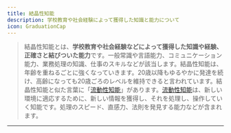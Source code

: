 ```yaml
---
title: 結晶性知能
description: 学校教育や社会経験によって獲得した知識と能力について
icon: GraduationCap
---
```


> 結晶性知能とは、**学校教育や社会経験などによって獲得した知識や経験、正確さと結びついた能力**です。一般常識や言語能力、コミュニケーション能力、業務処理の知識、仕事のスキルなどが該当します。結晶性知能は、年齢を重ねるごとに強くなっていきます。20歳以降もゆるやかに発達を続け、高齢になっても20歳ごろのレベルを維持できると言われています。結晶性知能と似た言葉に「[流動性知能](./ryudousei-chinou)」があります。[流動性知能](./ryudousei-chinou)は、新しい環境に適応するために、新しい情報を獲得し、それを処理し、操作していく知能です。処理のスピード、直感力、法則を発見する能力などが含まれます。

---
